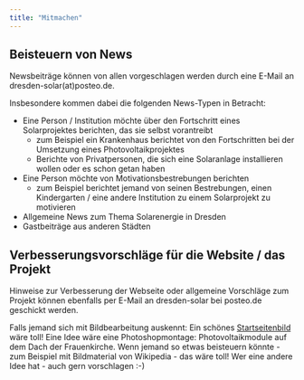 ```yaml
---
title: "Mitmachen"
---
```


## Beisteuern von News
Newsbeiträge können von allen vorgeschlagen werden durch eine E-Mail an dresden-solar(at)posteo.de. 

Insbesondere kommen dabei die folgenden News-Typen in Betracht:

* Eine Person / Institution möchte über den Fortschritt eines Solarprojektes berichten, das sie selbst vorantreibt
  + zum Beispiel ein Krankenhaus berichtet von den Fortschritten bei der Umsetzung eines Photovoltaikprojektes
  + Berichte von Privatpersonen, die sich eine Solaranlage installieren wollen oder es schon getan haben
* Eine Person möchte von Motivationsbestrebungen berichten
  + zum Beispiel berichtet jemand von seinen Bestrebungen, einen Kindergarten / eine andere Institution zu einem Solarprojekt zu motivieren
* Allgemeine News zum Thema Solarenergie in Dresden
* Gastbeiträge aus anderen Städten

## Verbesserungsvorschläge für die Website / das Projekt
Hinweise zur Verbesserung der Webseite oder allgemeine Vorschläge zum Projekt können ebenfalls per E-Mail an dresden-solar bei posteo.de geschickt werden.

Falls jemand sich mit Bildbearbeitung auskennt: Ein schönes [Startseitenbild](index.qmd) wäre toll! Eine Idee wäre eine Photoshopmontage: Photovoltaikmodule auf dem Dach der Frauenkirche. Wenn jemand so etwas beisteuern könnte - zum Beispiel mit Bildmaterial von Wikipedia - das wäre toll! Wer eine andere Idee hat - auch gern vorschlagen :-)


